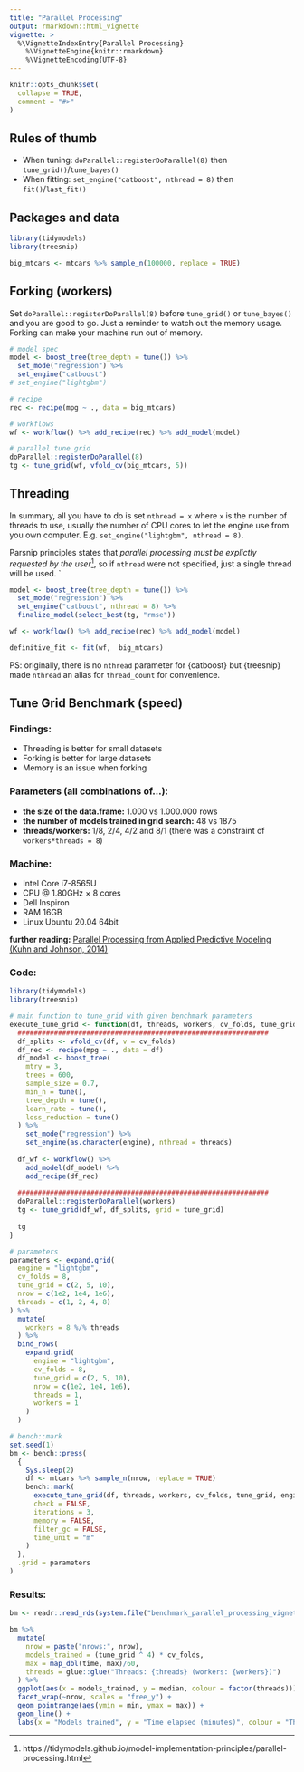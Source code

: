 ```yaml
---
title: "Parallel Processing"
output: rmarkdown::html_vignette
vignette: >
  %\VignetteIndexEntry{Parallel Processing}
    %\VignetteEngine{knitr::rmarkdown}
    %\VignetteEncoding{UTF-8}
---
```

  
```r
knitr::opts_chunk$set(
  collapse = TRUE,
  comment = "#>"
)
```

## Rules of thumb

- When tuning: `doParallel::registerDoParallel(8)` then `tune_grid()`/`tune_bayes()`
- When fitting: `set_engine("catboost", nthread = 8)` then `fit()`/`last_fit()`


## Packages and data

```r
library(tidymodels)
library(treesnip)

big_mtcars <- mtcars %>% sample_n(100000, replace = TRUE)
```

## Forking (workers)

Set `doParallel::registerDoParallel(8)` before `tune_grid()` or `tune_bayes()` and you are good to go. Just a reminder to watch out the memory usage. Forking can make your machine run out of memory.

```r
# model spec
model <- boost_tree(tree_depth = tune()) %>%
  set_mode("regression") %>%
  set_engine("catboost")
# set_engine("lightgbm")

# recipe
rec <- recipe(mpg ~ ., data = big_mtcars)

# workflows
wf <- workflow() %>% add_recipe(rec) %>% add_model(model)

# parallel tune grid
doParallel::registerDoParallel(8)
tg <- tune_grid(wf, vfold_cv(big_mtcars, 5))
```

## Threading

In summary, all you have to do is set `nthread = x` where `x` is the number of threads to use, usually the number of CPU cores to let the engine use from you own computer. E.g. `set_engine("lightgbm", nthread = 8)`.

Parsnip principles states that *parallel processing must be explictly requested by the user*^[https://tidymodels.github.io/model-implementation-principles/parallel-processing.html], so if `nthread` were not specified, just a single thread will be used.
`
```r
model <- boost_tree(tree_depth = tune()) %>%
  set_mode("regression") %>%
  set_engine("catboost", nthread = 8) %>%
  finalize_model(select_best(tg, "rmse"))

wf <- workflow() %>% add_recipe(rec) %>% add_model(model)

definitive_fit <- fit(wf,  big_mtcars)
```

PS: originally, there is no `nthread` parameter for {catboost} but {treesnip} made `nthread` an alias for `thread_count` for convenience.



## Tune Grid Benchmark (speed)

### Findings:

- Threading is better for small datasets
- Forking is better for large datasets
- Memory is an issue when forking

### Parameters (all combinations of...):

- **the size of the data.frame:** 1.000 vs 1.000.000 rows
- **the number of models trained in grid search:** 48 vs 1875
- **threads/workers:** 1/8, 2/4, 4/2 and 8/1 (there was a constraint of `workers*threads = 8`)

### Machine: 

- Intel Core i7-8565U 
- CPU @ 1.80GHz × 8 cores 
- Dell Inspiron
- RAM 16GB
- Linux Ubuntu 20.04 64bit


**further reading:** [Parallel Processing from Applied Predictive Modeling (Kuhn and Johnson, 2014)](http://appliedpredictivemodeling.com/blog/2018/1/17/parallel-processing) 

### Code:

```r
library(tidymodels)
library(treesnip)

# main function to tune_grid with given benchmark parameters
execute_tune_grid <- function(df, threads, workers, cv_folds, tune_grid, engine = "lightgbm") {
  ##############################################################
  df_splits <- vfold_cv(df, v = cv_folds)
  df_rec <- recipe(mpg ~ ., data = df) 
  df_model <- boost_tree(
    mtry = 3, 
    trees = 600, 
    sample_size = 0.7,
    min_n = tune(),
    tree_depth = tune(),
    learn_rate = tune(),
    loss_reduction = tune()
  ) %>% 
    set_mode("regression") %>% 
    set_engine(as.character(engine), nthread = threads)
  
  df_wf <- workflow() %>% 
    add_model(df_model) %>% 
    add_recipe(df_rec)
  
  ##############################################################
  doParallel::registerDoParallel(workers)
  tg <- tune_grid(df_wf, df_splits, grid = tune_grid)
  
  tg
}

# parameters
parameters <- expand.grid(
  engine = "lightgbm",
  cv_folds = 8,
  tune_grid = c(2, 5, 10),
  nrow = c(1e2, 1e4, 1e6),
  threads = c(1, 2, 4, 8)
) %>%
  mutate(
    workers = 8 %/% threads
  ) %>%
  bind_rows(
    expand.grid(
      engine = "lightgbm",
      cv_folds = 8,
      tune_grid = c(2, 5, 10),
      nrow = c(1e2, 1e4, 1e6),
      threads = 1,
      workers = 1
    )
  )

# bench::mark
set.seed(1)
bm <- bench::press(
  {
    Sys.sleep(2)
    df <- mtcars %>% sample_n(nrow, replace = TRUE)
    bench::mark(    
      execute_tune_grid(df, threads, workers, cv_folds, tune_grid, engine),
      check = FALSE,
      iterations = 3,
      memory = FALSE,
      filter_gc = FALSE,
      time_unit = "m"
    )
  },
  .grid = parameters
)
```

### Results:

```r
bm <- readr::read_rds(system.file("benchmark_parallel_processing_vignette.rds", package = "treesnip"))
```


```r
bm %>%
  mutate(
    nrow = paste("nrows:", nrow),
    models_trained = (tune_grid ^ 4) * cv_folds,
    max = map_dbl(time, max)/60,
    threads = glue::glue("Threads: {threads} (workers: {workers})")
  ) %>%
  ggplot(aes(x = models_trained, y = median, colour = factor(threads))) +
  facet_wrap(~nrow, scales = "free_y") +
  geom_pointrange(aes(ymin = min, ymax = max)) +
  geom_line() +
  labs(x = "Models trained", y = "Time elapsed (minutes)", colour = "Threads (Workers)")
```


